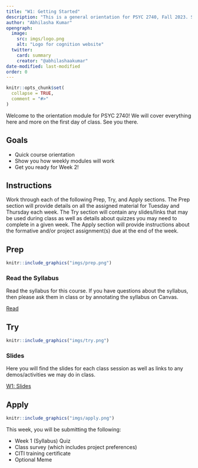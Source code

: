 ```yaml
---
title: "W1: Getting Started"
description: "This is a general orientation for PSYC 2740, Fall 2023. Start here to learn more about how this course will work."
author: "Abhilasha Kumar"
opengraph:
  image: 
    src: imgs/logo.png
    alt: "Logo for cognition website"
  twitter:
    card: summary
    creator: "@abhilashaakumar"
date-modified: last-modified
order: 0 
---
```


```r
knitr::opts_chunk$set(
  collapse = TRUE,
  comment = "#>"
)
```

Welcome to the orientation module for PSYC 2740! We will cover everything here and more on the first day of class. See you there.

## Goals

- Quick course orientation
- Show you how weekly modules will work
- Get you ready for Week 2!

## Instructions 

Work through each of the following Prep, Try, and Apply sections. The Prep section will provide details on all the assigned material for Tuesday and Thursday each week. The Try section will contain any slides/links that may be used during class as well as details about quizzes you may need to complete in a given week. The Apply section will provide instructions about the formative and/or project assignment(s) due at the end of the week.

## Prep


:::::{.card .border .border-2 .border-info}
:::: {.grid .g-0}
::: {.g-col-3}
:::: {.card-body}

```r
knitr::include_graphics("imgs/prep.png")
```

::::
:::

::: {.g-col-9}
:::: {.card-body}
### Read the Syllabus

Read the syllabus for this course. If you have questions about the syllabus, then please ask them in class or by annotating the syllabus on Canvas.

<a class="btn btn-outline-info" href="../course_docs/syllabus.html" role="button" >Read</a>
::::
:::
::::
:::::

## Try {.mt-5}

:::::{.card .border .border-2 .border-info}
:::: {.grid .g-0}
::: {.g-col-3}
:::: {.card-body}

```r
knitr::include_graphics("imgs/try.png")
```

::::
:::

::: {.g-col-9}
:::: {.card-body}

### Slides

Here you will find the slides for each class session as well as links to any demos/activities we may do in class.

<a class="btn btn-outline-info" href="https://teaching-me.github.io/coglab/slides/W1_Aug_31_2023.pdf" role="button" target="_blank">W1: Slides</a>


::::
:::


::::
:::::

## Apply {.mt-5}

:::::{.card .border .border-2 .border-info}
:::: {.grid .g-0}
::: {.g-col-3}
:::: {.card-body}

```r
knitr::include_graphics("imgs/apply.png")
```

::::
:::

::: {.g-col-9}
:::: {.card-body}

This week, you will be submitting the following:

- Week 1 (Syllabus) Quiz
- Class survey (which includes project preferences)
- CITI training certificate
- Optional Meme

::::
:::


::::
:::::